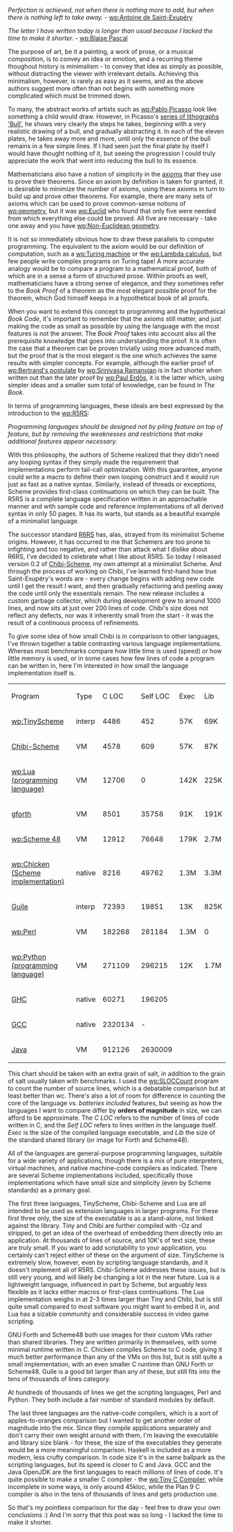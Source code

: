 ''Perfection is achieved, not when there is nothing more to add, but
when there is nothing left to take away.''
- [[wp:Antoine de Saint-Exupéry]]

''The letter I have written today is longer than usual because I
lacked the time to make it shorter.'' - [[wp:Blaise Pascal]]

The purpose of art, be it a painting, a work of prose, or a musical
composition, is to convey an idea or emotion, and a recurring theme
thoughout history is minimalism - to convey that idea as simply as
possible, without distracting the viewer with irrelevant details.
Achieving this minimalism, however, is rarely as easy as it seems, and
as the above authors suggest more often than not begins with something
more complicated which must be trimmed down.

To many, the abstract works of artists such as [[wp:Pablo Picasso]]
look like something a child would draw.  However, in Picasso's
[http://www.artyfactory.com/art_appreciation/animals_in_art/pablo_picasso/pablo_picasso.htm series of lithographs 'Bull'], he shows very clearly the
steps he takes, beginning with a very realistic drawing of a bull,
and gradually abstracting it.  In each of the eleven plates, he takes
away more and more, until only the essence of the bull remains in a
few simple lines.  If I had seen just the final plate by itself I
would have thought nothing of it, but seeing the progression I could
truly appreciate the work that went into reducing the bull to its
essence.

Mathematicians also have a notion of simplicity in the
[[wp:Axiom|axioms]] that they use to prove their theorems.  Since an
axiom by definition is taken for granted, it is desirable to minimize
the number of axioms, using these axioms in turn to build up and prove
other theorems.  For example, there are many sets of axioms which can
be used to prove common-sense notions of [[wp:geometry]], but it was
[[wp:Euclid]] who found that only five were needed from which
everything else could be proved.  All five are necessary - take one
away and you have [[wp:Non-Euclidean geometry]].

It is not so immediately obvious how to draw these parallels to
computer programming.  The equivalent to the axiom would be our
definition of computation, such as a [[wp:Turing machine]] or the
[[wp:Lambda calculus]], but few people write complex programs on
Turing tape!  A more accurate analogy would be to compare a program to
a mathematical proof, both of which are in a sense a form of
structured prose.  Within proofs as well, mathematicians have a strong
sense of elegance, and they sometimes refer to the ''Book Proof'' of a
theorem as the most elegant possible proof for the theorem, which God
himself keeps in a hypothetical book of all proofs.

When you want to extend this concept to programming and the
hypothetical ''Book Code'', it's important to remember that the axioms
still matter, and just making the code as small as possible by using
the language with the most features is not the answer.  The ''Book
Proof'' takes into account also all the prerequisite knowledge that
goes into understanding the proof.  It is often the case that a
theorem can be proven trivially using more advanced math, but the
proof that is the most elegant is the one which achieves the same
results with simpler concepts.  For example, although the earlier
proof of [[wp:Bertrand's postulate]] by [[wp:Srinivasa Ramanujan]] is
in fact shorter when written out than the later proof by [[wp:Paul Erdős]],
it is the latter which, using simpler ideas and a smaller sum total
of knowledge, can be found in ''The Book''.

In terms of programming languages, these ideals are best expressed by
the introduction to the [[wp:R5RS]]:

''Programming languages should be designed not by piling feature on
top of feature, but by removing the weaknesses and restrictions that
make additional features appear necessary.''

With this philosophy, the authors of Scheme realized that they didn't
need any looping syntax if they simply made the requirement that
implementations perform tail-call optimization.  With this guarantee,
anyone could write a macro to define their own looping construct and
it would run just as fast as a native syntax.  Similarly, instead of
threads or exceptions, Scheme provides first-class continuations on
which they can be built.  The R5RS is a complete language
specification written in an approachable manner and with sample code
and reference implementations of all derived syntax in only 50 pages.
It has its warts, but stands as a beautiful example of a minimalist
language.

The successor standard [http://www.r6rs.org/ R6RS] has, alas, strayed
from its minimalist Scheme origins.  However, it has occurred to me
that Schemers are too prone to infighting and too negative, and rather
than attack what I dislike about R6RS, I've decided to celebrate what
I like about R5RS.  So today I released version 0.2 of
[http://synthcode.com/wiki/chibi-scheme Chibi-Scheme], my own attempt
at a minimalist Scheme.  And through the process of working on Chibi,
I've learned first-hand how true Saint-Exupéry's words are - every
change begins with adding new code until I get the result I want, and
then gradually refactoring and peeling away the code until only the
essentials remain.  The new release includes a custom garbage
collector, which during development grew to around 1000 lines, and now
sits at just over 200 lines of code.  Chibi's size does not reflect
any defects, nor was it inherently small from the start - it was the
result of a continuous process of refinements.

To give some idea of how small Chibi is in comparison to other
languages, I've thrown together a table contrasting various language
implementations.  Whereas most benchmarks compare how little time is
used (speed) or how little memory is used, or in some cases how few
lines of code a program can be written in, here I'm interested in how
small the language implementation itself is.

{| class="datatable"
|-
| Program  || Type    || C LOC   || Self LOC|| Exec ||  Lib
|-
| [[wp:TinyScheme]]     || interp  ||    4486 ||     452 ||  57K ||  69K
|-
| [http://synthcode.com/wiki/chibi-scheme Chibi-Scheme]    || VM      ||    4578 ||     609 ||  57K ||  87K
|-
| [[wp:Lua (programming language)]]      || VM      ||   12706 ||       0 || 142K || 225K
|-
| [http://www.jwdt.com/~paysan/gforth.html gforth]   || VM      ||    8501 ||   35758 ||  91K || 191K
|-
| [[wp:Scheme 48]] || VM      ||   12912 ||   76648 || 179K || 2.7M
|-
| [[wp:Chicken (Scheme implementation)]]  || native  ||    8216 ||   49762 || 1.3M || 3.3M
|-
| [[wp:GNU Guile|Guile]]    || interp  ||   72393 ||   19851 ||  13K || 825K
|-
| [[wp:Perl]]     || VM      ||  182268 ||  281184 || 1.3M ||    0
|-
| [[wp:Python (programming language)]]   || VM      ||  271109 ||  296215 ||  12K || 1.7M
|-
| [[wp:Glasgow Haskell Compiler|GHC]]      || native  ||   60271 ||  196205 ||      ||     
|-
| [[wp:GNU Compiler Collection|GCC]]      || native  || 2320134 ||       - ||      ||     
|-
| [[wp:OpenJDK|Java]]     || VM      ||  912126 || 2630009 ||      ||     
|}

This chart should be taken with an extra grain of salt, in addition to
the grain of salt usually taken with benchmarks.  I used the
[[wp:SLOCCount]] program to count the number of source lines, which is
a debatable comparison but at least better than wc.  There's also a
lot of room for difference in counting the core of the language
vs. ''batteries included'' features, but seeing as how the languages I
want to compare differ by '''orders of magnitude''' in size, we can
afford to be approximate.  The ''C LOC'' refers to the number of lines
of code written in C, and the ''Self LOC'' refers to lines written in
the language itself.  ''Exec'' is the size of the compiled language
executable, and ''Lib'' the size of the standard shared library (or
image for Forth and Scheme48).

All of the languages are general-purpose programming languages,
suitable for a wide variety of applications, though there is a mix of
pure interpreters, virtual machines, and native machine-code compilers
as indicated.  There are several Scheme implementations included,
specifically those implementations which have small size and
simplicity (even by Scheme standards) as a primary goal.

The first three languages, TinyScheme, Chibi-Scheme and Lua are all
intended to be used as extension languages in larger programs.  For
these first three only, the size of the executable is as a
stand-alone, not linked against the library.  Tiny and Chibi are
further compiled with -Oz {{the darwin equivalent of -Os}} and
stripped, to get an idea of the overhead of embedding them directly
into an application.  At thousands of lines of source, and 10K's of
text size, these are truly small.  If you want to add scriptability
to your application, you certainly can't reject either of these on the
argument of size.  TinyScheme is extremely slow, however, even by
scripting language standards, and it doesn't implement all of R5RS.
Chibi-Scheme addresses these issues, but is still very young, and will
likely be changing a lot in the near future.  Lua is a lightweight
language, influenced in part by Scheme, but arguably less flexible as
it lacks either macros or first-class continuations.  The Lua
implementation weighs in at 2-3 times larger than Tiny and Chibi, but
is still quite small compared to most software you might want to embed
it in, and Lua has a sizable community and considerable success in
video game scripting.

GNU Forth and Scheme48 both use images for their custom VMs rather
than shared libraries.  They are written primarily in themselves, with
some minimal runtime written in C.  Chicken compiles Scheme to C code,
giving it much better performance than any of the VMs on this list,
but is still quite a small implementation, with an even smaller C
runtime than GNU Forth or Scheme48.  Guile is a good bit larger than
any of these, but still fits into the tens of thousands of lines
category.

At hundreds of thousands of lines we get the scripting languages, Perl
and Python.  They both include a fair number of standard modules by
default.

The last three languages are the native-code compilers, which is a
sort of apples-to-oranges comparison but I wanted to get another order
of magnitude into the mix.  Since they compile applications separately
and don't carry their own weight around with them, I'm leaving the
executable and library size blank - for these, the size of the
executables they generate would be a more meaningful comparison.
Haskell is included as a more modern, less crufty comparison.  In code
size it's in the same ballpark as the scripting languages, but its
speed is closer to C and Java.  GCC and the Java OpenJDK are the first
languages to reach millions of lines of code.  It's quite possible to
make a smaller C compiler - the [[wp:Tiny C Compiler]], while
incomplete in some ways, is only around 45kloc, while the Plan 9 C
compiler is also in the tens of thousands of lines and gets production
use.

So that's my pointless comparison for the day - feel free to draw your
own conclusions :)  And I'm sorry that this post was so long - I lacked
the time to make it shorter.
